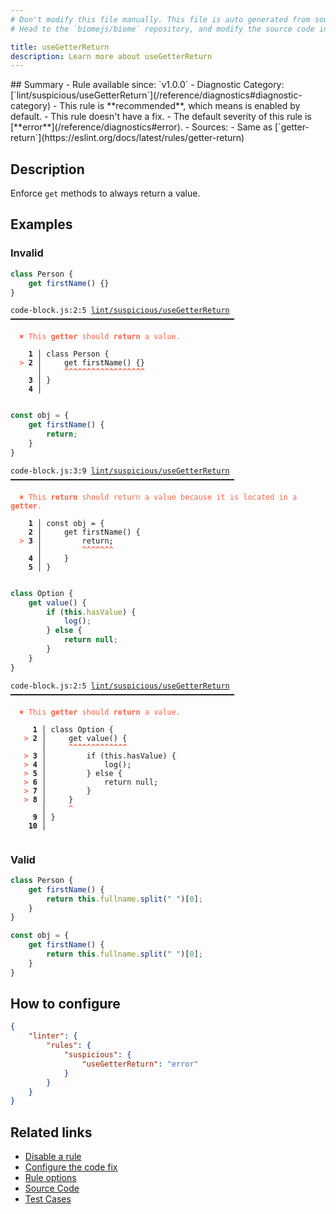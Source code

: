 ```yaml
---
# Don't modify this file manually. This file is auto generated from source, and you will lose your changes next time the website is built.
# Head to the `biomejs/biome` repository, and modify the source code in there.

title: useGetterReturn
description: Learn more about useGetterReturn
---
```


<Tabs>
<TabItem label="JavaScript (and super languages)" icon="seti:javascript">
## Summary
- Rule available since: `v1.0.0`
- Diagnostic Category: [`lint/suspicious/useGetterReturn`](/reference/diagnostics#diagnostic-category)
- This rule is **recommended**, which means is enabled by default.
- This rule doesn't have a fix.
- The default severity of this rule is [**error**](/reference/diagnostics#error).
- Sources: 
  - Same as [`getter-return`](https://eslint.org/docs/latest/rules/getter-return)

## Description
Enforce `get` methods to always return a value.

## Examples

### Invalid

```js
class Person {
    get firstName() {}
}
```

<pre class="language-text"><code class="language-text">code-block.js:2:5 <a href="https://biomejs.dev/linter/rules/use-getter-return">lint/suspicious/useGetterReturn</a> ━━━━━━━━━━━━━━━━━━━━━━━━━━━━━━━━━━━━━━━━━━━━━━━━━━<br /><br />  <strong><span style="color: Tomato;">✖</span></strong> <span style="color: Tomato;">This </span><span style="color: Tomato;"><strong>getter</strong></span><span style="color: Tomato;"> should </span><span style="color: Tomato;"><strong>return</strong></span><span style="color: Tomato;"> a value.</span><br />  <br />    <strong>1 │ </strong>class Person &#123;<br />  <strong><span style="color: Tomato;">&gt;</span></strong> <strong>2 │ </strong>    get firstName() &#123;&#125;<br />   <strong>   │ </strong>    <strong><span style="color: Tomato;">^</span></strong><strong><span style="color: Tomato;">^</span></strong><strong><span style="color: Tomato;">^</span></strong><strong><span style="color: Tomato;">^</span></strong><strong><span style="color: Tomato;">^</span></strong><strong><span style="color: Tomato;">^</span></strong><strong><span style="color: Tomato;">^</span></strong><strong><span style="color: Tomato;">^</span></strong><strong><span style="color: Tomato;">^</span></strong><strong><span style="color: Tomato;">^</span></strong><strong><span style="color: Tomato;">^</span></strong><strong><span style="color: Tomato;">^</span></strong><strong><span style="color: Tomato;">^</span></strong><strong><span style="color: Tomato;">^</span></strong><strong><span style="color: Tomato;">^</span></strong><strong><span style="color: Tomato;">^</span></strong><strong><span style="color: Tomato;">^</span></strong><strong><span style="color: Tomato;">^</span></strong><br />    <strong>3 │ </strong>&#125;<br />    <strong>4 │ </strong><br />  <br /></code></pre>

```js
const obj = {
    get firstName() {
        return;
    }
}
```

<pre class="language-text"><code class="language-text">code-block.js:3:9 <a href="https://biomejs.dev/linter/rules/use-getter-return">lint/suspicious/useGetterReturn</a> ━━━━━━━━━━━━━━━━━━━━━━━━━━━━━━━━━━━━━━━━━━━━━━━━━━<br /><br />  <strong><span style="color: Tomato;">✖</span></strong> <span style="color: Tomato;">This </span><span style="color: Tomato;"><strong>return</strong></span><span style="color: Tomato;"> should return a value because it is located in a </span><span style="color: Tomato;"><strong>getter</strong></span><span style="color: Tomato;">.</span><br />  <br />    <strong>1 │ </strong>const obj = &#123;<br />    <strong>2 │ </strong>    get firstName() &#123;<br />  <strong><span style="color: Tomato;">&gt;</span></strong> <strong>3 │ </strong>        return;<br />   <strong>   │ </strong>        <strong><span style="color: Tomato;">^</span></strong><strong><span style="color: Tomato;">^</span></strong><strong><span style="color: Tomato;">^</span></strong><strong><span style="color: Tomato;">^</span></strong><strong><span style="color: Tomato;">^</span></strong><strong><span style="color: Tomato;">^</span></strong><strong><span style="color: Tomato;">^</span></strong><br />    <strong>4 │ </strong>    &#125;<br />    <strong>5 │ </strong>&#125;<br />  <br /></code></pre>

```js
class Option {
    get value() {
        if (this.hasValue) {
            log();
        } else {
            return null;
        }
    }
}
```

<pre class="language-text"><code class="language-text">code-block.js:2:5 <a href="https://biomejs.dev/linter/rules/use-getter-return">lint/suspicious/useGetterReturn</a> ━━━━━━━━━━━━━━━━━━━━━━━━━━━━━━━━━━━━━━━━━━━━━━━━━━<br /><br />  <strong><span style="color: Tomato;">✖</span></strong> <span style="color: Tomato;">This </span><span style="color: Tomato;"><strong>getter</strong></span><span style="color: Tomato;"> should </span><span style="color: Tomato;"><strong>return</strong></span><span style="color: Tomato;"> a value.</span><br />  <br />     <strong>1 │ </strong>class Option &#123;<br />   <strong><span style="color: Tomato;">&gt;</span></strong> <strong>2 │ </strong>    get value() &#123;<br />    <strong>   │ </strong>    <strong><span style="color: Tomato;">^</span></strong><strong><span style="color: Tomato;">^</span></strong><strong><span style="color: Tomato;">^</span></strong><strong><span style="color: Tomato;">^</span></strong><strong><span style="color: Tomato;">^</span></strong><strong><span style="color: Tomato;">^</span></strong><strong><span style="color: Tomato;">^</span></strong><strong><span style="color: Tomato;">^</span></strong><strong><span style="color: Tomato;">^</span></strong><strong><span style="color: Tomato;">^</span></strong><strong><span style="color: Tomato;">^</span></strong><strong><span style="color: Tomato;">^</span></strong><strong><span style="color: Tomato;">^</span></strong><br />   <strong><span style="color: Tomato;">&gt;</span></strong> <strong>3 │ </strong>        if (this.hasValue) &#123;<br />   <strong><span style="color: Tomato;">&gt;</span></strong> <strong>4 │ </strong>            log();<br />   <strong><span style="color: Tomato;">&gt;</span></strong> <strong>5 │ </strong>        &#125; else &#123;<br />   <strong><span style="color: Tomato;">&gt;</span></strong> <strong>6 │ </strong>            return null;<br />   <strong><span style="color: Tomato;">&gt;</span></strong> <strong>7 │ </strong>        &#125;<br />   <strong><span style="color: Tomato;">&gt;</span></strong> <strong>8 │ </strong>    &#125;<br />    <strong>   │ </strong>    <strong><span style="color: Tomato;">^</span></strong><br />     <strong>9 │ </strong>&#125;<br />    <strong>10 │ </strong><br />  <br /></code></pre>

### Valid

```js
class Person {
    get firstName() {
        return this.fullname.split(" ")[0];
    }
}
```

```js
const obj = {
    get firstName() {
        return this.fullname.split(" ")[0];
    }
}
```

## How to configure
```json title="biome.json"
{
	"linter": {
		"rules": {
			"suspicious": {
				"useGetterReturn": "error"
			}
		}
	}
}

```
## Related links

- [Disable a rule](/linter/#disable-a-rule)
- [Configure the code fix](/linter#configure-the-code-fix)
- [Rule options](/linter/#rule-options)
- [Source Code](https://github.com/biomejs/biome/blob/main/crates/biome_js_analyze/src/lint/suspicious/use_getter_return.rs)
- [Test Cases](https://github.com/biomejs/biome/blob/main/crates/biome_js_analyze/tests/specs/suspicious/useGetterReturn)

</TabItem>
</Tabs>

